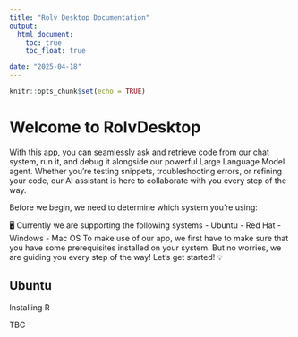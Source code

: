 ```yaml
---
title: "Rolv Desktop Documentation"
output: 
  html_document:
    toc: true
    toc_float: true

date: "2025-04-18"
---
```


```r
knitr::opts_chunk$set(echo = TRUE)
```

# Welcome to RolvDesktop
With this app, you can seamlessly ask and retrieve code from our chat system, run it, and debug it alongside our powerful Large Language Model agent. Whether you’re testing snippets, troubleshooting errors, or refining your code, our AI assistant is here to collaborate with you every step of the way.

Before we begin, we need to determine which system you’re using:

🖥 Currently we are supporting the following systems
- Ubuntu
- Red Hat
- Windows
- Mac OS
To make use of our app, we first have to make sure that you have some prerequisites installed on your system. But no worries, we are guiding you every step of the way! Let’s get started! 💡

## Ubuntu
Installing R


TBC